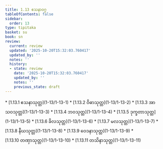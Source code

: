 ```yaml
---
title: 1.13 ဧသနာဝဂ္ဂ
tableOfContents: false
sidebar:
  order: 13
type: tipitaka
basket: su
book: sn
review:
  current: review
  updated: '2025-10-20T15:32:03.760417'
  updated_by: ''
  notes: ''
  history:
  - state: review
    date: '2025-10-20T15:32:03.760417'
    updated_by: ''
    notes: ''
    previous_state: draft
---
```



<DynamicBreadcrumb />


<ReviewStatus review={frontmatter.review} showDetails={true} />

<HypothesisAnnotation frontmatter={frontmatter} />



<TableOfContents book="sn" section="1.13">
* [1.13.1 ဧသနာသုတ္တ](1-13/1-13-1)
* [1.13.2 ဝိဓာသုတ္တ](1-13/1-13-2)
* [1.13.3 အာသဝသုတ္တ](1-13/1-13-3)
* [1.13.4 ဘဝသုတ္တ](1-13/1-13-4)
* [1.13.5 ဒုက္ခတာသုတ္တ](1-13/1-13-5)
* [1.13.6 ခိလသုတ္တ](1-13/1-13-6)
* [1.13.7 မလသုတ္တ](1-13/1-13-7)
* [1.13.8 နီဃသုတ္တ](1-13/1-13-8)
* [1.13.9 ဝေဒနာသုတ္တ](1-13/1-13-9)
* [1.13.10 တဏှာသုတ္တ](1-13/1-13-10)
* [1.13.11 တသိနာသုတ္တ](1-13/1-13-11)
</TableOfContents>